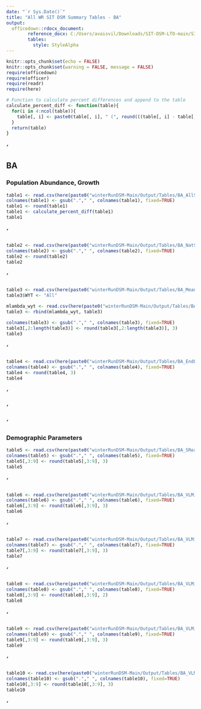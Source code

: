 ```yaml
---
date: "`r Sys.Date()`"
title: "All WR SIT DSM Summary Tables - BA"
output: 
  officedown::rdocx_document:
        reference_docx: C:/Users/avaisvil/Downloads/SIT-DSM-LTO-main/SIT-DSM-LTO-main/TableTemplate.docx
        tables:
          style: StyleAlpha
---
```


```r
knitr::opts_chunk$set(echo = FALSE)
knitr::opts_chunk$set(warning = FALSE, message = FALSE) 
require(officedown)
require(officer)
require(readr)
require(here)
```

```r
# Function to calculate percent differences and append to the table
calculate_percent_diff <- function(table){
  for(i in 4:ncol(table)){
    table[, i] <- paste0(table[, i], " (", round(((table[, i] - table[, 3]) / table[, 3]) * 100, 1), ")")
  }
  return(table)
}
```

##### '
## BA 

### Population Abundance, Growth

```r
table1 <- read.csv(here(paste0("winterRunDSM-Main/Output/Tables/BA_AllSpawners.csv")))
colnames(table1) <- gsub("."," ", colnames(table1), fixed=TRUE)
table1 <- round(table1)
table1 <- calculate_percent_diff(table1)
table1
```

##### '

```r
table2 <- read.csv(here(paste0("winterRunDSM-Main/Output/Tables/BA_NatSpawners.csv")))
colnames(table2) <- gsub("."," ", colnames(table2), fixed=TRUE)
table2 <- round(table2)
table2
```

##### '

```r
table3 <- read.csv(here(paste0("winterRunDSM-Main/Output/Tables/BA_MeanLambda.csv")))
table3$WYT <- "All"

mlambda_wyt <- read.csv(here(paste0("winterRunDSM-Main/Output/Tables/BA_WYTMeanLambda.csv")))
table3 <- rbind(mlambda_wyt, table3)

colnames(table3) <- gsub("."," ", colnames(table3), fixed=TRUE)
table3[,2:length(table3)] <- round(table3[,2:length(table3)], 3)
table3
```

##### '

```r
table4 <- read.csv(here(paste0("winterRunDSM-Main/Output/Tables/BA_EndLambda.csv")))
colnames(table4) <- gsub("."," ", colnames(table4), fixed=TRUE)
table4 <- round(table4, 3)
table4
```


##### '

##### '
##### ' 
### Demographic Parameters

```r
table5 <- read.csv(here(paste0("winterRunDSM-Main/Output/Tables/BA_SRearUSR.csv")))
colnames(table5) <- gsub("."," ", colnames(table5), fixed=TRUE)
table5[,3:9] <- round(table5[,3:9], 3)
table5
```
##### ' 

```r
table6 <- read.csv(here(paste0("winterRunDSM-Main/Output/Tables/BA_VLMigrUM.csv")))
colnames(table6) <- gsub("."," ", colnames(table6), fixed=TRUE)
table6[,3:9] <- round(table6[,3:9], 3)
table6
```
##### ' 

```r
table7 <- read.csv(here(paste0("winterRunDSM-Main/Output/Tables/BA_VLMigrLM.csv")))
colnames(table7) <- gsub("."," ", colnames(table7), fixed=TRUE)
table7[,3:9] <- round(table7[,3:9], 3)
table7
```

##### '
```r
table8 <- read.csv(here(paste0("winterRunDSM-Main/Output/Tables/BA_VLMigrLL.csv")))
colnames(table8) <- gsub("."," ", colnames(table8), fixed=TRUE)
table8[,3:9] <- round(table8[,3:9], 2)
table8
```

##### '
```r
table9 <- read.csv(here(paste0("winterRunDSM-Main/Output/Tables/BA_VLMigrNDelta.csv")))
colnames(table9) <- gsub("."," ", colnames(table9), fixed=TRUE)
table9[,3:9] <- round(table9[,3:9], 3)
table9
```

##### '
```r
table10 <- read.csv(here(paste0("winterRunDSM-Main/Output/Tables/BA_VLMigrSDelta.csv")))
colnames(table10) <- gsub("."," ", colnames(table10), fixed=TRUE)
table10[,3:9] <- round(table10[,3:9], 3)
table10
```
##### '


